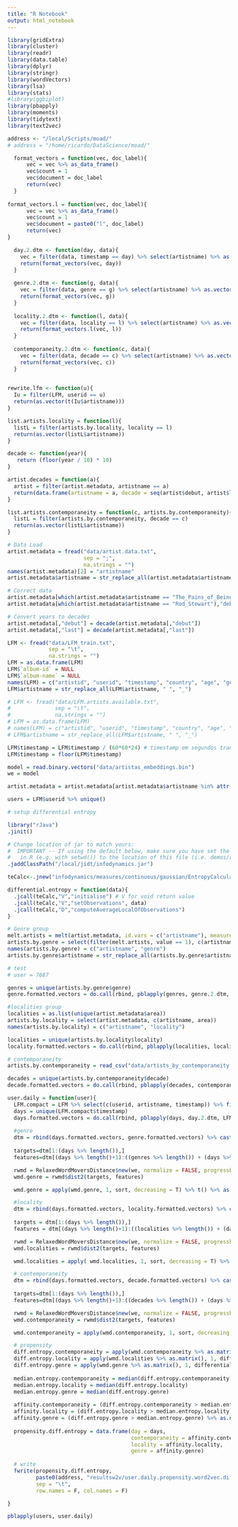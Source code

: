 ```yaml
---
title: "R Notebook"
output: html_notebook
---
```


```r
library(gridExtra)
library(cluster)
library(readr)
library(data.table)
library(dplyr)
library(stringr)
library(wordVectors)
library(lsa)
library(stats)
#library(ggbiplot)
library(pbapply)
library(moments)
library(tidytext)
library(text2vec)
```

```r

address <- "/local/Scripts/moad/"
# address = "/home/ricardo/DataScience/moad/"

```

```r

  format_vectors = function(vec, doc_label){
      vec = vec %>% as_data_frame() 
      vec$count = 1
      vec$document = doc_label
      return(vec)
  }
  
format_vectors.l = function(vec, doc_label){
      vec = vec %>% as_data_frame() 
      vec$count = 1
      vec$document = paste0("l", doc_label)
      return(vec)
}

  day.2.dtm <- function(day, data){
    vec = filter(data, timestamp == day) %>% select(artistname) %>% as.vector() %>% unique()
    return(format_vectors(vec, day))
  }
  
  genre.2.dtm <- function(g, data){
    vec = filter(data, genre == g) %>% select(artistname) %>% as.vector() %>% unique()
    return(format_vectors(vec, g))
  }
  
  locality.2.dtm <- function(l, data){
    vec = filter(data, locality == l) %>% select(artistname) %>% as.vector() %>% unique()
    return(format_vectors.l(vec, l))
  }
  
  contemporaneity.2.dtm <- function(c, data){
    vec = filter(data, decade == c) %>% select(artistname) %>% as.vector() %>% unique()
    return(format_vectors(vec, c))
  }
  
```

```r

rewrite.lfm <- function(u){
  Iu = filter(LFM, userid == u)
  return(as.vector(t(Iu$artistname)))
}

list.artists.locality = function(l){
  listL = filter(artists.by.locality, locality == l)
  return(as.vector(listL$artistname))
}

decade <- function(year){
   return (floor(year / 10) * 10)
}

artist.decades = function(a){
  artist = filter(artist.metadata, artistname == a)
  return(data.frame(artistname = a, decade = seq(artist$debut, artist$last, by = 10)))
}

list.artists.contemporaneity = function(c, artists.by.contemporaneity){
  listL = filter(artists.by.contemporaneity, decade == c)
  return(as.vector(listL$artistname))
}

```

```r
# Data Load
artist.metadata = fread("data/artist.data.txt", 
                        sep = ";", 
                        na.strings = "")
names(artist.metadata)[2] = "artistname"
artist.metadata$artistname = str_replace_all(artist.metadata$artistname, " ", "_")

# Correct data 
artist.metadata[which(artist.metadata$artistname == "The_Pains_of_Being_Pure_at_Heart"),"last"] = 2017
artist.metadata[which(artist.metadata$artistname == "Rod_Stewart"),"debut"] = 1968

# Convert years to decades
artist.metadata[,"debut"] = decade(artist.metadata[,"debut"])
artist.metadata[,"last"] = decade(artist.metadata[,"last"])

LFM <- fread("data/LFM_train.txt",
             sep = "\t",
             na.strings = "")
LFM = as.data.frame(LFM)
LFM$`album-id` = NULL
LFM$`album-name` = NULL
names(LFM) = c("artistid", "userid", "timestamp", "country", "age", "gender", "playcount", "registered", "artistname")
LFM$artistname = str_replace_all(LFM$artistname, " ", "_")

# LFM <- fread("data/LFM.artists.available.txt",
#              sep = "\t",
#              na.strings = "")
# LFM = as.data.frame(LFM)
# names(LFM) = c("artistid", "userid", "timestamp", "country", "age", "gender", "playcount", "registered", "artistname")
# LFM$artistname = str_replace_all(LFM$artistname, " ", "_")

LFM$timestamp = LFM$timestamp / (60*60*24) # timestamp em segundos transformado pra dias
LFM$timestamp = floor(LFM$timestamp) 

model = read.binary.vectors("data/artistas_embeddings.bin")
we = model

artist.metadata = artist.metadata[artist.metadata$artistname %in% attr(model@.Data, "dimnames")[[1]],]

users = LFM$userid %>% unique()
```

```r

# setup differential entropy

library("rJava")
.jinit()

# Change location of jar to match yours:
#  IMPORTANT -- If using the default below, make sure you have set the working directory
#   in R (e.g. with setwd()) to the location of this file (i.e. demos/r) !!
.jaddClassPath("/local/jidt/infodynamics.jar")

teCalc<-.jnew("infodynamics/measures/continuous/gaussian/EntropyCalculatorGaussian")

differential.entropy = function(data){
  .jcall(teCalc,"V","initialise") # V for void return value
  .jcall(teCalc,"V","setObservations", data)
  .jcall(teCalc,"D","computeAverageLocalOfObservations")
}

```


```r
# Genre group
melt.artists = melt(artist.metadata, id.vars = c("artistname"), measure.vars = c(7:ncol(artist.metadata)))
artists.by.genre = select(filter(melt.artists, value == 1), c(artistname,variable))
names(artists.by.genre) = c("artistname", "genre")
artists.by.genre$artistname = str_replace_all(artists.by.genre$artistname, " ", "_")

# test
# user = 7687

genres = unique(artists.by.genre$genre)
genre.formatted.vectors = do.call(rbind, pblapply(genres, genre.2.dtm, artists.by.genre))

#localities group
localities = as.list(unique(artist.metadata$area))
artists.by.locality = select(artist.metadata, c(artistname, area))
names(artists.by.locality) = c("artistname", "locality")

localities = unique(artists.by.locality$locality)
locality.formatted.vectors = do.call(rbind, pblapply(localities, locality.2.dtm, artists.by.locality))

# contemporaneity
artists.by.contemporaneity = read_csv("data/artists_by_contemporaneity.csv")

decades = unique(artists.by.contemporaneity$decade)
decade.formatted.vectors = do.call(rbind, pblapply(decades, contemporaneity.2.dtm, artists.by.contemporaneity))

user.daily = function(user){
  LFM.compact = LFM %>% select(c(userid, artistname, timestamp)) %>% filter(user == userid)
  days = unique(LFM.compact$timestamp)
  days.formatted.vectors = do.call(rbind, pblapply(days, day.2.dtm, LFM.compact))
  
  #genre
  dtm = rbind(days.formatted.vectors, genre.formatted.vectors) %>% cast_sparse(document, artistname, count)
    
  targets=dtm[1:(days %>% length()),]
  features=dtm[(days %>% length()+1):((genres %>% length()) + (days %>% length())),]

  rwmd = RelaxedWordMoversDistance$new(we, normalize = FALSE, progressbar = T)
  wmd.genre = rwmd$dist2(targets, features)

  wmd.genre = apply(wmd.genre, 1, sort, decreasing = T) %>% t() %>% as.data.frame()

  #locality
  dtm = rbind(days.formatted.vectors, locality.formatted.vectors) %>% cast_sparse(document, artistname, count)
    
  targets = dtm[1:(days %>% length()),]
  features = dtm[(days %>% length()+1):((localities %>% length()) + (days %>% length())),]

  rwmd = RelaxedWordMoversDistance$new(we, normalize = FALSE, progressbar = T)
  wmd.localities = rwmd$dist2(targets, features)

  wmd.localities = apply( wmd.localities, 1, sort, decreasing = T) %>% t() %>% as.data.frame()

  # contemporaneity
  dtm = rbind(days.formatted.vectors, decade.formatted.vectors) %>% cast_sparse(document, artistname, count)
    
  targets=dtm[1:(days %>% length()),]
  features=dtm[(days %>% length()+1):((decades %>% length()) + (days %>% length())),]

  rwmd = RelaxedWordMoversDistance$new(we, normalize = FALSE, progressbar = T)
  wmd.contemporaneity = rwmd$dist2(targets, features)

  wmd.contemporaneity = apply(wmd.contemporaneity, 1, sort, decreasing = T) %>% t() %>% as.data.frame()

  # propensity
  diff.entropy.contemporaneity = apply(wmd.contemporaneity %>% as.matrix(), 1, differential.entropy)
  diff.entropy.locality = apply(wmd.localities %>% as.matrix(), 1, differential.entropy)
  diff.entropy.genre = apply(wmd.genre %>% as.matrix(), 1, differential.entropy)
  
  median.entropy.contemporaneity = median(diff.entropy.contemporaneity)
  median.entropy.locality = median(diff.entropy.locality)
  median.entropy.genre = median(diff.entropy.genre)
  
  affinity.contemporaneity = (diff.entropy.contemporaneity > median.entropy.contemporaneity) %>% as.numeric()
  affinity.locality = (diff.entropy.locality > median.entropy.locality) %>% as.numeric()
  affinity.genre = (diff.entropy.genre > median.entropy.genre) %>% as.numeric()
  
  propensity.diff.entropy = data.frame(day = days,
                                       contemporaneity = affinity.contemporaneity,
                                       locality = affinity.locality,
                                       genre = affinity.genre)
  
  # write
  fwrite(propensity.diff.entropy,
         paste0(address, "resultsw2v/user.daily.propensity.word2vec.diffentropy.gaussian.user", user, ".txt"),
         sep = "\t",
         row.names = F, col.names = F)

}

pblapply(users, user.daily)

```
```r



```

